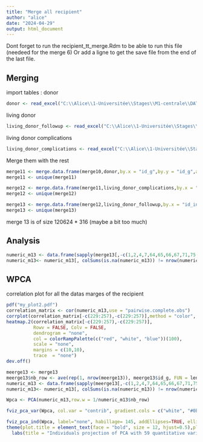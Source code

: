 ---
title: "Merge all recipient"
author: "alice"
date: "2024-04-29"
output: html_document
---

Dont forget to run the recipient_tt_merge.Rdm to be able to run this file (needeed for the merge 6)
Or add a ligne to get the save file from the end of the last file.

## Merging

import tables :
donor
```{r}
donor <- read_excel("C:\\Alice\\1-Universitée\\Stages\\M1-centrale\\DATAS\\NewDATA\\KiTGENIE_CLEAN2.xlsx", sheet = "donor",na = "NA")
```
living donor
```{r}
living_donor_followup <- read_excel("C:\\Alice\\1-Universitée\\Stages\\M1-centrale\\DATAS\\NewDATA\\KiTGENIE_CLEAN2.xlsx", sheet = "living_donor_followup",na = "NA")
```
living donor complications
```{r}
living_donor_complications <- read_excel("C:\\Alice\\1-Universitée\\Stages\\M1-centrale\\DATAS\\NewDATA\\KiTGENIE_CLEAN2.xlsx", sheet = "living_donor_complications",na = "NA")
```

Merge them with the rest
```{r}
merge11 <- merge.data.frame(merge10,donor,by.x = "id_g",by.y = "id_g",all.x = TRUE,all.y = TRUE)
merge11 <- unique(merge11)
```

```{r}
merge12 <- merge.data.frame(merge11,living_donor_complications,by.x = "id_ind_d",by.y = "id_ind_ld",all.x = TRUE,all.y = TRUE)
merge12 <- unique(merge12)
```

```{r}
merge13 <- merge.data.frame(merge12,living_donor_followup,by.x = "id_ind_d",by.y = "id_ind_ld",all.x = TRUE,all.y = TRUE)
merge13 <- unique(merge13)
```

merge 13 is of size 120624 * 316 (maybe a bit too much)


## Analysis 

```{r}
numeric_m13 <- data.frame(sapply(merge13[,-c(1,2,4,7,64,65,66,67,71,75,78,94,104,106,110,117,131,156)],as.numeric))
numeric_m13<- numeric_m13[, colSums(is.na(numeric_m13)) != nrow(numeric_m13)]
```


## WPCA
correlation plot for all the datas marges of the recipient 
```{r fig.width=15}
pdf("my_plot2.pdf")
correlation_matrix <- cor(numeric_m13,use = "pairwise.complete.obs")
corrplot(correlation_matrix[-c(229:257),-c(229:257)],method = "color", type = "upper")
heatmap.2(correlation_matrix[-c(229:257),-c(229:257)],
          Rowv = FALSE, Colv = FALSE,
          dendrogram = "none",
          col = colorRampPalette(c("red", "white", "blue"))(100),
          scale = "none",
          margins = c(10,10),
          trace  = "none")
dev.off()
```

```{r}
meerge13 <- merge13
meerge13$nb_row <- ave(rep(1, nrow(meerge13)), meerge13$id_g, FUN = length)
numeric_m13 <- data.frame(sapply(meerge13[,-c(1,2,4,7,64,65,66,67,71,75,78,99,94,104,106,110,117,131,156,167,168)],as.numeric))
numeric_m13<- numeric_m13[, colSums(is.na(numeric_m13)) != nrow(numeric_m13)]
```
```{r}
Wpca <- PCA(numeric_m13,row.w = 1/numeric_m13$nb_row)
```
```{r}
fviz_pca_var(Wpca, col.var = "contrib", gradient.cols = c("white", "#0b53c1", "#ff0055"),ggtheme = theme_minimal())
```

```{r}
fviz_pca_ind(Wpca, label="none", habillage= 145, addEllipses=TRUE, ellipse.level=95, palette = c("skyblue4","goldenrod","pink","green","red"))+
theme(plot.title = element_text(face = "bold", size = 12, hjust=0.5),plot.subtitle = element_text(size = 9, hjust=0.5)) + 
  labs(title = "Individuals projection of PCA with 59 quantitative variables", subtitle = "ACP without na.omit = ??? ")
```
